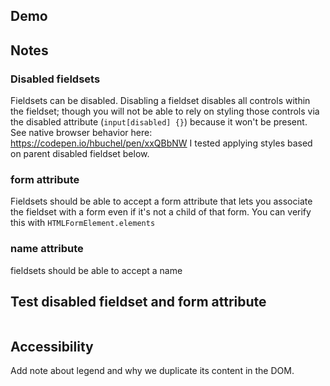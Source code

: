 
## Demo

<FieldsetDemo />

## Notes

### Disabled fieldsets
Fieldsets can be disabled. Disabling a fieldset disables all controls within the fieldset; though you will not be able to rely on styling those controls via the disabled attribute (`input[disabled] {}`) because it won't be present. See native browser behavior here: https://codepen.io/hbuchel/pen/xxQBbNW I tested applying styles based on parent disabled fieldset below.

### form attribute
Fieldsets should be able to accept a form attribute that lets you associate the fieldset with a form even if it's not a child of that form. You can verify this with `HTMLFormElement.elements`

### name attribute
fieldsets should be able to accept a name

## Test disabled fieldset and form attribute

<Example>
  <View>
    <BasicFieldsetExample />
  </View>
  
  <ExampleCode>

```jsx file=./examples/BasicFieldsetExample.tsx

```

  </ExampleCode>
</Example>

## Accessibility

Add note about legend and why we duplicate its content in the DOM.

